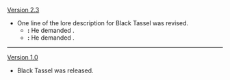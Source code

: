 {{Change History/Header}}
[[Version 2.3]]
* One line of the lore description for Black Tassel was revised.
** '''{{Color|Old description}}:''' He demanded {{Highlight|he dye black the tassel for the newly made polearm}}.
** '''{{Color|New description}}:''' He demanded {{Highlight|that he dye the newly made polearm's tassel black}}.
----
[[Version 1.0]]
* Black Tassel was released.